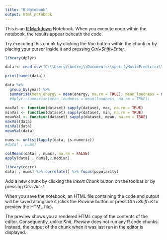 ---
title: "R Notebook"
output: html_notebook
---

This is an [R Markdown](http://rmarkdown.rstudio.com) Notebook. When you execute code within the notebook, the results appear beneath the code. 

Try executing this chunk by clicking the *Run* button within the chunk or by placing your cursor inside it and pressing *Ctrl+Shift+Enter*. 
```{r}
library(dplyr)

data <- read.csv("C:\\Users\\Andrej\\Documents\\spotifyMusicPredictor\\dataset\\data.csv")
```

```{r}
print(names(data))

data %>%
  group_by(year) %>%
  summarise(mean_energy = mean(energy, na.rm = TRUE), mean_loudness = mean(loudness, na.rm = TRUE), mean_popularity = mean(popularity, na.rm = TRUE))
  #dplyr::summarise(mean_loudness = mean(loudness, na.rm = TRUE))

maxVal <- function(dataset) sapply(dataset, max, na.rm = TRUE)
minVal <- function(dataset) sapply(dataset, min, na.rm = TRUE)
meanVal <- function(dataset) sapply(dataset, mean, na.rm = TRUE)
maxVal(data)
minVal(data)
meanVal(data)

nums <- unlist(lapply(data, is.numeric))  
#data[ , nums]

colMeans(data[ , nums], na.rm = FALSE)
apply(data[ , nums],2,median)
```


```{r}
library(corrr)
data[ , nums] %>% correlate() %>% focus(popularity)
```

Add a new chunk by clicking the *Insert Chunk* button on the toolbar or by pressing *Ctrl+Alt+I*.

When you save the notebook, an HTML file containing the code and output will be saved alongside it (click the *Preview* button or press *Ctrl+Shift+K* to preview the HTML file).

The preview shows you a rendered HTML copy of the contents of the editor. Consequently, unlike *Knit*, *Preview* does not run any R code chunks. Instead, the output of the chunk when it was last run in the editor is displayed.

